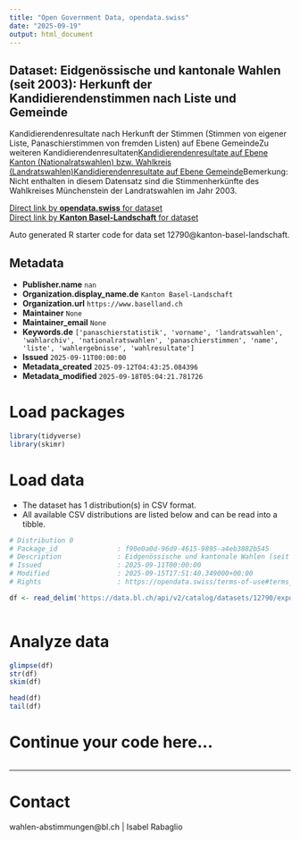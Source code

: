 ```yaml
---
title: "Open Government Data, opendata.swiss"
date: "2025-09-19"
output: html_document
---
```


## Dataset: Eidgenössische und kantonale Wahlen (seit 2003): Herkunft der Kandidierendenstimmen nach Liste und Gemeinde

Kandidierendenresultate nach Herkunft der Stimmen (Stimmen von eigener Liste, Panaschierstimmen von fremden Listen) auf Ebene GemeindeZu weiteren Kandidierendenresultaten[Kandidierendenresultate auf Ebene Kanton (Nationalratswahlen) bzw. Wahlkreis (Landratswahlen)](https://data.bl.ch/explore/dataset/12770)[Kandidierendenresultate auf Ebene Gemeinde](https://data.bl.ch/explore/dataset/12780)Bemerkung: Nicht enthalten in diesem Datensatz sind die Stimmenherkünfte des Wahlkreises Münchenstein der Landratswahlen im Jahr 2003.

[Direct link by **opendata.swiss** for dataset](https://opendata.swiss/de/dataset/eidgenossische-und-kantonale-wahlen-seit-2003-herkunft-der-kandidierendenstimmen-nach-liste-und)<br>
[Direct link by **Kanton Basel-Landschaft** for dataset](https://data.bl.ch/explore/dataset/12790/)

Auto generated R starter code for data set 12790@kanton-basel-landschaft.

## Metadata

- **Publisher.name** `nan`
- **Organization.display_name.de** `Kanton Basel-Landschaft`
- **Organization.url** `https://www.baselland.ch`
- **Maintainer** `None`
- **Maintainer_email** `None`
- **Keywords.de** `['panaschierstatistik', 'vorname', 'landratswahlen', 'wahlarchiv', 'nationalratswahlen', 'panaschierstimmen', 'name', 'liste', 'wahlergebnisse', 'wahlresultate']`
- **Issued** `2025-09-11T00:00:00`
- **Metadata_created** `2025-09-12T04:43:25.084396`
- **Metadata_modified** `2025-09-18T05:04:21.781726`


# Load packages

```r

library(tidyverse)
library(skimr)

```

# Load data

-   The dataset has 1 distribution(s) in CSV format.
-   All available CSV distributions are listed below and can be read into a tibble.

```r

# Distribution 0
# Package_id               : f90e0a0d-96d9-4615-9895-a4eb3882b545
# Description              : Eidgenössische und kantonale Wahlen (seit 2003): Herkunft der Kandidierendenstimmen nach Liste und Gemeinde (csv)
# Issued                   : 2025-09-11T00:00:00
# Modified                 : 2025-09-15T17:51:40.349000+00:00
# Rights                   : https://opendata.swiss/terms-of-use#terms_by

df <- read_delim('https://data.bl.ch/api/v2/catalog/datasets/12790/exports/csv?use_labels=true')



```

# Analyze data

```r

glimpse(df)
str(df)
skim(df)

head(df)
tail(df)

```

# Continue your code here...

```r

```

------------------------------------------------------------------------

# Contact

wahlen-abstimmungen@bl.ch | Isabel Rabaglio
